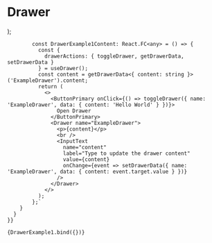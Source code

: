 
<Meta title="Drawer" component={Drawer} />

# Drawer

<Canvas>
  <Story
    name="Drawer"
    parameters={{
      docs: {
        source: {
          code: dedent`
              <DrawerProvider>
                <DrawerExample1Content />
              </DrawerProvider>
            );
            
            const DrawerExample1Content: React.FC<any> = () => {
              const {
                drawerActions: { toggleDrawer, getDrawerData, setDrawerData }
              } = useDrawer();
              const content = getDrawerData<{ content: string }>('ExampleDrawer').content;
              return (
                <>
                  <ButtonPrimary onClick={() => toggleDrawer({ name: 'ExampleDrawer', data: { content: 'Hello World' } })}>
                    Open Drawer
                  </ButtonPrimary>
                  <Drawer name="ExampleDrawer">
                    <p>{content}</p>
                    <br />
                    <InputText
                      name="content"
                      label="Type to update the drawer content"
                      value={content}
                      onChange={event => setDrawerData({ name: 'ExampleDrawer', data: { content: event.target.value } })}
                    />
                  </Drawer>
                </>
              );
            };`
        }
      }
    }}
  >
    {DrawerExample1.bind({})}
  </Story>
  <ArgsTable of={Drawer} />
</Canvas>
